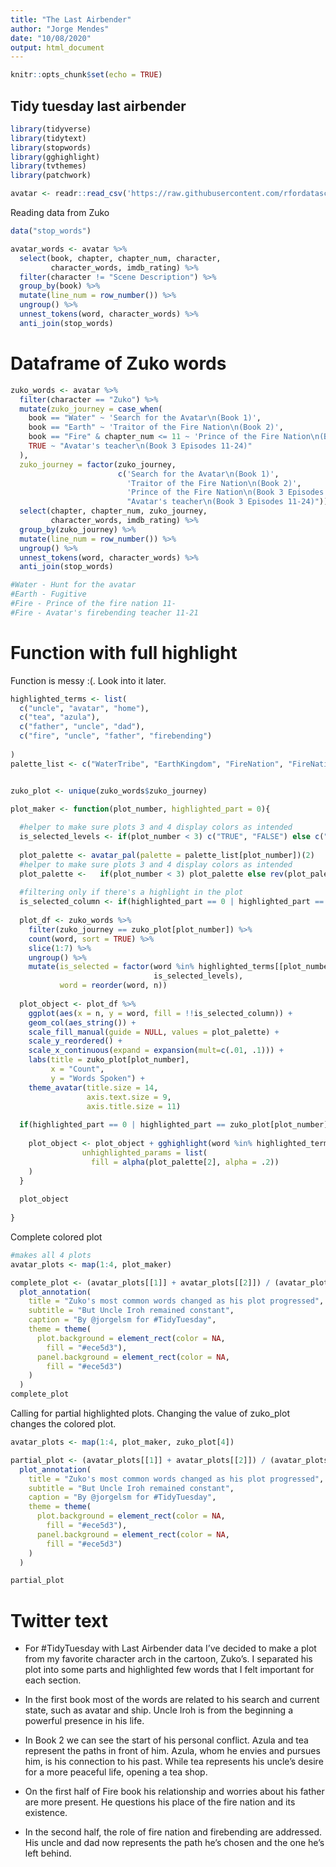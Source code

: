 ```yaml
---
title: "The Last Airbender"
author: "Jorge Mendes"
date: "10/08/2020"
output: html_document
---
```


```r
knitr::opts_chunk$set(echo = TRUE)
```

## Tidy tuesday last airbender

```r
library(tidyverse)
library(tidytext)
library(stopwords)
library(gghighlight)
library(tvthemes)
library(patchwork)

avatar <- readr::read_csv('https://raw.githubusercontent.com/rfordatascience/tidytuesday/master/data/2020/2020-08-11/avatar.csv')

```


Reading data from Zuko

```r
data("stop_words")

avatar_words <- avatar %>% 
  select(book, chapter, chapter_num, character,
         character_words, imdb_rating) %>% 
  filter(character != "Scene Description") %>% 
  group_by(book) %>% 
  mutate(line_num = row_number()) %>% 
  ungroup() %>% 
  unnest_tokens(word, character_words) %>% 
  anti_join(stop_words)
```
# Dataframe of Zuko words

```r
zuko_words <- avatar %>% 
  filter(character == "Zuko") %>% 
  mutate(zuko_journey = case_when(
    book == "Water" ~ 'Search for the Avatar\n(Book 1)',
    book == "Earth" ~ 'Traitor of the Fire Nation\n(Book 2)',
    book == "Fire" & chapter_num <= 11 ~ 'Prince of the Fire Nation\n(Book 3 Episodes 1-11)',
    TRUE ~ "Avatar's teacher\n(Book 3 Episodes 11-24)"
  ),
  zuko_journey = factor(zuko_journey, 
                        c('Search for the Avatar\n(Book 1)', 
                          'Traitor of the Fire Nation\n(Book 2)',
                          'Prince of the Fire Nation\n(Book 3 Episodes 1-11)', 
                          "Avatar's teacher\n(Book 3 Episodes 11-24)"))) %>% 
  select(chapter, chapter_num, zuko_journey,
         character_words, imdb_rating) %>% 
  group_by(zuko_journey) %>% 
  mutate(line_num = row_number()) %>% 
  ungroup() %>% 
  unnest_tokens(word, character_words) %>% 
  anti_join(stop_words)

#Water - Hunt for the avatar
#Earth - Fugitive
#Fire - Prince of the fire nation 11-
#Fire - Avatar's firebending teacher 11-21
```
# Function with full highlight

Function is messy :(. Look into it later.

```r
highlighted_terms <- list(
  c("uncle", "avatar", "home"),
  c("tea", "azula"),
  c("father", "uncle", "dad"),
  c("fire", "uncle", "father", "firebending")
  
)
palette_list <- c("WaterTribe", "EarthKingdom", "FireNation", "FireNation")


zuko_plot <- unique(zuko_words$zuko_journey)

plot_maker <- function(plot_number, highlighted_part = 0){
  
  #helper to make sure plots 3 and 4 display colors as intended
  is_selected_levels <- if(plot_number < 3) c("TRUE", "FALSE") else c("FALSE", "TRUE")
  
  plot_palette <- avatar_pal(palette = palette_list[plot_number])(2)
  #helper to make sure plots 3 and 4 display colors as intended
  plot_palette <-   if(plot_number < 3) plot_palette else rev(plot_palette)
  
  #filtering only if there's a highlight in the plot
  is_selected_column <- if(highlighted_part == 0 | highlighted_part == zuko_plot[plot_number]) quo(is_selected) else quo(NULL)
  
  plot_df <- zuko_words %>% 
    filter(zuko_journey == zuko_plot[plot_number]) %>% 
    count(word, sort = TRUE) %>%
    slice(1:7) %>% 
    ungroup() %>% 
    mutate(is_selected = factor(word %in% highlighted_terms[[plot_number]],
                                is_selected_levels),
           word = reorder(word, n))
  
  plot_object <- plot_df %>% 
    ggplot(aes(x = n, y = word, fill = !!is_selected_column)) +
    geom_col(aes_string()) +
    scale_fill_manual(guide = NULL, values = plot_palette) +
    scale_y_reordered() +
    scale_x_continuous(expand = expansion(mult=c(.01, .1))) +
    labs(title = zuko_plot[plot_number],
         x = "Count",
         y = "Words Spoken") +
    theme_avatar(title.size = 14,
                 axis.text.size = 9,
                 axis.title.size = 11) 
  
  if(highlighted_part == 0 | highlighted_part == zuko_plot[plot_number]){
  
    plot_object <- plot_object + gghighlight(word %in% highlighted_terms[[plot_number]],
                unhighlighted_params = list(
                  fill = alpha(plot_palette[2], alpha = .2))
    )
  }
  
  plot_object
  
}


```

Complete colored plot

```r
#makes all 4 plots
avatar_plots <- map(1:4, plot_maker)

complete_plot <- (avatar_plots[[1]] + avatar_plots[[2]]) / (avatar_plots[[3]] + avatar_plots[[4]]) +
  plot_annotation(
    title = "Zuko's most common words changed as his plot progressed",
    subtitle = "But Uncle Iroh remained constant",
    caption = "By @jorgelsm for #TidyTuesday",
    theme = theme(
      plot.background = element_rect(color = NA, 
        fill = "#ece5d3"), 
      panel.background = element_rect(color = NA, 
        fill = "#ece5d3")
    )
  )
complete_plot
```



Calling for partial highlighted plots. Changing the value of zuko_plot changes the colored plot.

```r
avatar_plots <- map(1:4, plot_maker, zuko_plot[4])

partial_plot <- (avatar_plots[[1]] + avatar_plots[[2]]) / (avatar_plots[[3]] + avatar_plots[[4]]) +
  plot_annotation(
    title = "Zuko's most common words changed as his plot progressed",
    subtitle = "But Uncle Iroh remained constant",
    caption = "By @jorgelsm for #TidyTuesday",
    theme = theme(
      plot.background = element_rect(color = NA, 
        fill = "#ece5d3"), 
      panel.background = element_rect(color = NA, 
        fill = "#ece5d3")
    )
  )

partial_plot
```
# Twitter text

* For #TidyTuesday with Last Airbender data I've decided to make a plot from my favorite character arch in the cartoon, Zuko's.
I separated his plot into some parts and highlighted few words that I felt important for each section.

* In the first book most of the words are related to his search and current state, such as avatar and ship. Uncle Iroh is from the beginning a powerful presence in his life.

* In Book 2 we can see the start of his personal conflict. Azula and tea represent the paths in front of him. Azula, whom he envies and pursues him, is his connection to his past. While tea represents his uncle's desire for a more peaceful life, opening a tea shop.

* On the first half of Fire book his relationship and worries about his father are more present. He questions his place of the fire nation and its existence.

* In the second half, the role of fire nation and firebending are addressed. His uncle and dad now represents the path he's chosen and the one he's left behind.